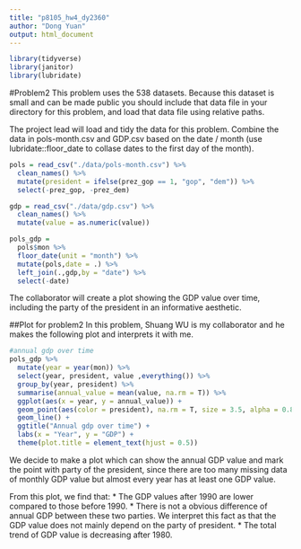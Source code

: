 ```yaml
---
title: "p8105_hw4_dy2360"
author: "Dong Yuan"
output: html_document
---
```

```r
library(tidyverse)
library(janitor)
library(lubridate)
```

#Problem2
This problem uses the 538 datasets. Because this dataset is small and can be made public you should include that data file in your directory for this problem, and load that data file using relative paths.

The project lead will load and tidy the data for this problem. Combine the data in pols-month.csv and GDP.csv based on the date / month (use lubridate::floor_date to collase dates to the first day of the month).
```r
pols = read_csv("./data/pols-month.csv") %>% 
  clean_names() %>%
  mutate(president = ifelse(prez_gop == 1, "gop", "dem")) %>%
  select(-prez_gop, -prez_dem)

gdp = read_csv("./data/gdp.csv") %>% 
  clean_names() %>% 
  mutate(value = as.numeric(value))
```

```r
pols_gdp = 
  pols$mon %>% 
  floor_date(unit = "month") %>% 
  mutate(pols,date = .) %>% 
  left_join(.,gdp,by = "date") %>% 
  select(-date)
```

The collaborator will create a plot showing the GDP value over time, including the party of the president in an informative aesthetic.

##Plot for problem2
In this problem, Shuang WU is my collaborator and he makes the following plot and interprets it with me.
```r
#annual gdp over time
pols_gdp %>%
  mutate(year = year(mon)) %>%
  select(year, president, value ,everything()) %>%
  group_by(year, president) %>%
  summarise(annual_value = mean(value, na.rm = T)) %>%
  ggplot(aes(x = year, y = annual_value)) +
  geom_point(aes(color = president), na.rm = T, size = 3.5, alpha = 0.85) +
  geom_line() +
  ggtitle("Annual gdp over time") +
  labs(x = "Year", y = "GDP") +
  theme(plot.title = element_text(hjust = 0.5))
```

We decide to make a plot which can show the annual GDP value and mark the point with party of the president, since there are too many missing data of monthly GDP value but almost every year has at least one GDP value.

From this plot, we find that:
* The GDP values after 1990 are lower compared to those before 1990.
* There is not a obvious difference of annual GDP between these two parties. We interpret this fact as that the GDP value does not mainly depend on the party of president.
* The total trend of GDP value is decreasing after 1980.


